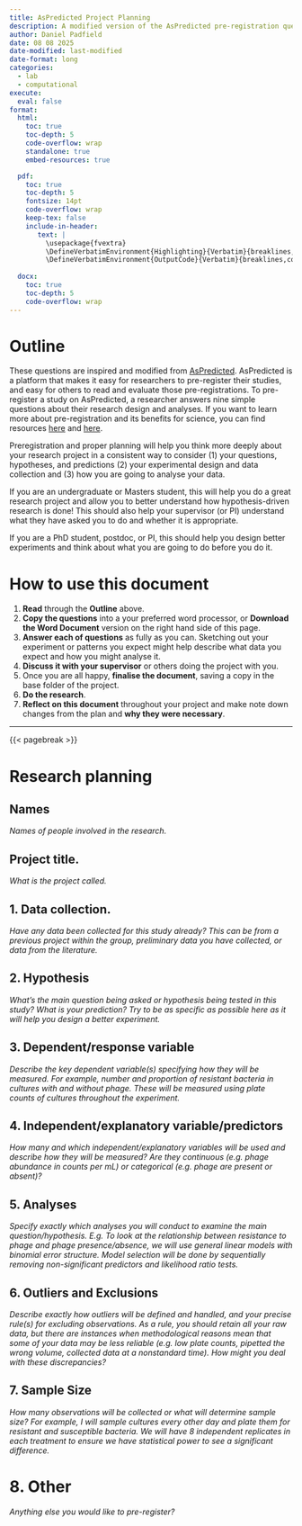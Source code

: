 ```yaml
---
title: AsPredicted Project Planning
description: A modified version of the AsPredicted pre-registration questions to help you plan your research project.
author: Daniel Padfield
date: 08 08 2025
date-modified: last-modified
date-format: long
categories: 
  - lab
  - computational
execute: 
  eval: false
format:
  html:
    toc: true
    toc-depth: 5
    code-overflow: wrap
    standalone: true
    embed-resources: true

  pdf:
    toc: true
    toc-depth: 5
    fontsize: 14pt
    code-overflow: wrap
    keep-tex: false
    include-in-header: 
       text: |
         \usepackage{fvextra}
         \DefineVerbatimEnvironment{Highlighting}{Verbatim}{breaklines,commandchars=\\\{\}}
         \DefineVerbatimEnvironment{OutputCode}{Verbatim}{breaklines,commandchars=\\\{\}}
  
  docx:
    toc: true
    toc-depth: 5
    code-overflow: wrap
---
```


# Outline

These questions are inspired and modified from [AsPredicted](https://aspredicted.org/). AsPredicted is a platform that makes it easy for researchers to pre-register their studies, and easy for others to read and evaluate those pre-registrations. To pre-register a study on AsPredicted, a researcher answers nine simple questions about their research design and analyses. If you want to learn more about pre-registration and its benefits for science, you can find resources [here](https://help.osf.io/article/145-preregistration) and [here](https://datacolada.org/64).

Preregistration and proper planning will help you think more deeply about your research project in a consistent way to consider (1) your questions, hypotheses, and predictions (2) your experimental design and data collection and (3) how you are going to analyse your data. 

If you are an undergraduate or Masters student, this will help you do a great research project and allow you to better understand how hypothesis-driven research is done! This should also help your supervisor (or PI) understand what they have asked you to do and whether it is appropriate.

If you are a PhD student, postdoc, or PI, this should help you design better experiments and think about what you are going to do before you do it.

# How to use this document

1. **Read** through the **Outline** above.
1. **Copy the questions** into a your preferred word processor, or **Download the Word Document** version on the right hand side of this page.
1. **Answer each of questions** as fully as you can. Sketching out your experiment or patterns you expect might help describe what data you expect and how you might analyse it. 
1. **Discuss it with your supervisor** or others doing the project with you. 
1. Once you are all happy, **finalise the document**, saving a copy in the base folder of the project.
1. **Do the research**.
1. **Reflect on this document** throughout your project and make note down changes from the plan and **why they were necessary**.

---

{{< pagebreak >}}

# Research planning

## Names

*Names of people involved in the research.*

## Project title.

*What is the project called.*

## 1. Data collection.

*Have any data been collected for this study already?* *This can be from a previous project within the group, preliminary data you have collected, or data from the literature.*

## 2. Hypothesis

*What's the main question being asked or hypothesis being tested in this study? What is your prediction? Try to be as specific as possible here as it will help you design a better experiment.*

## 3. Dependent/response variable

*Describe the key dependent variable(s) specifying how they will be measured.* *For example, number and proportion of resistant bacteria in cultures with and without phage. These will be measured using plate counts of cultures throughout the experiment.*

## 4. Independent/explanatory variable/predictors

*How many and which independent/explanatory variables will be used and describe how they will be measured? Are they continuous (e.g. phage abundance in counts per mL) or categorical (e.g. phage are present or absent)?*

## 5. Analyses

*Specify exactly which analyses you will conduct to examine the main question/hypothesis.* *E.g. To look at the relationship between resistance to phage and phage presence/absence, we will use general linear models with binomial error structure. Model selection will be done by sequentially removing non-significant predictors and likelihood ratio tests.*

## 6. Outliers and Exclusions

*Describe exactly how outliers will be defined and handled, and your precise rule(s) for excluding observations.* *As a rule, you should retain all your raw data, but there are instances when methodological reasons mean that some of your data may be less reliable (e.g. low plate counts, pipetted the wrong volume, collected data at a nonstandard time). How might you deal with these discrepancies?*

## 7. Sample Size

*How many observations will be collected or what will determine sample size?* *For example, I will sample cultures every other day and plate them for resistant and susceptible bacteria. We will have 8 independent replicates in each treatment to ensure we have statistical power to see a significant difference.*

# 8. Other

*Anything else you would like to pre-register?*